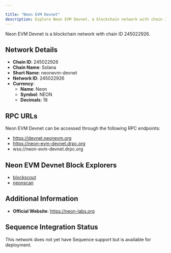 ```yaml
---

title: "Neon EVM Devnet"
description: Explore Neon EVM Devnet, a blockchain network with chain ID 245022926. Learn about its native currency, Neon, and how to interact with the network.
---
```




Neon EVM Devnet is a blockchain network with chain ID 245022926.

## Network Details

- **Chain ID**: 245022926
- **Chain Name**: Solana
- **Short Name**: neonevm-devnet
- **Network ID**: 245022926
- **Currency**: 
  - **Name**: Neon
  - **Symbol**: NEON
  - **Decimals**: 18

## RPC URLs

Neon EVM Devnet can be accessed through the following RPC endpoints:

- https://devnet.neonevm.org
- https://neon-evm-devnet.drpc.org
- wss://neon-evm-devnet.drpc.org

## Neon EVM Devnet Block Explorers

- [blockscout](https://neon-devnet.blockscout.com)
- [neonscan](https://devnet.neonscan.org)

## Additional Information

- **Official Website**: https://neon-labs.org

## Sequence Integration Status

This network does not yet have Sequence support but is available for deployment.
